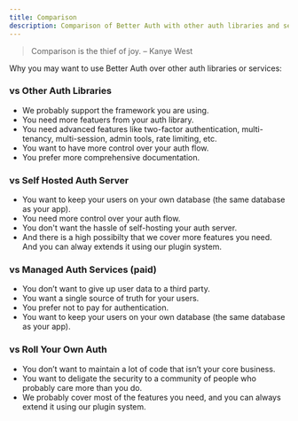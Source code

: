 ```yaml
---
title: Comparison
description: Comparison of Better Auth with other auth libraries and services.
---
```


> Comparison is the thief of joy. – Kanye West

Why you may want to use Better Auth over other auth libraries or services:

### vs Other Auth Libraries

- We probably support the framework you are using.
- You need more featuers from your auth library.
- You need advanced features like two-factor authentication, multi-tenancy, multi-session, admin tools, rate limiting, etc.
- You want to have more control over your auth flow.
- You prefer more comprehensive documentation.

### vs Self Hosted Auth Server
- You want to keep your users on your own database (the same database as your app).
- You need more control over your auth flow.
- You don't want the hassle of self-hosting your auth server.
- And there is a high possibilty that we cover more features you need. And you can alway extends it using our plugin system.

### vs Managed Auth Services (paid)

- You don’t want to give up user data to a third party.
- You want a single source of truth for your users.
- You prefer not to pay for authentication.
- You want to keep your users on your own database (the same database as your app).

### vs Roll Your Own Auth

- You don’t want to maintain a lot of code that isn’t your core business.
- You want to deligate the security to a community of people who probably care more than you do.
- We probably cover most of the features you need, and you can always extend it using our plugin system.